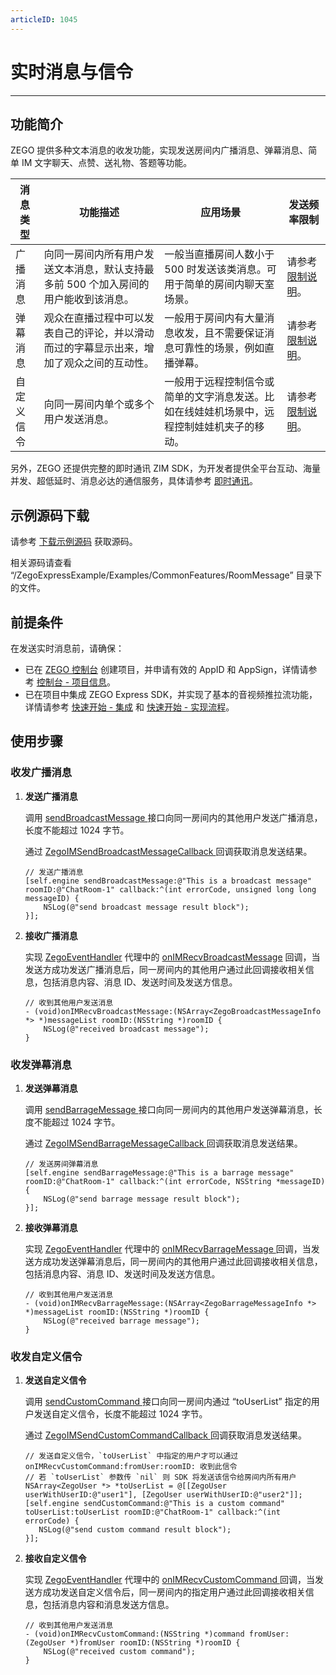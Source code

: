 ```yaml
---
articleID: 1045
---
```

# 实时消息与信令
- - -

## 功能简介


ZEGO 提供多种文本消息的收发功能，实现发送房间内广播消息、弹幕消息、简单 IM 文字聊天、点赞、送礼物、答题等功能。


| 消息类型 | 功能描述 | 应用场景 | 发送频率限制 |
|-------|--------|--------|--------|
| 广播消息 | 向同一房间内所有用户发送文本消息，默认支持最多前 500 个加入房间的用户能收到该消息。 | 一般当直播房间人数小于 500 时发送该类消息。可用于简单的房间内聊天室场景。 | 请参考 [限制说明](!ExpressVideoSDK-OverView/Restrictions)。 |
| 弹幕消息 | 观众在直播过程中可以发表自己的评论，并以滑动而过的字幕显示出来，增加了观众之间的互动性。 | 一般用于房间内有大量消息收发，且不需要保证消息可靠性的场景，例如直播弹幕。 | 请参考 [限制说明](!ExpressVideoSDK-OverView/Restrictions)。|
| 自定义信令 | 向同一房间内单个或多个用户发送消息。 | 一般用于远程控制信令或简单的文字消息发送。比如在线娃娃机场景中，远程控制娃娃机夹子的移动。 | 请参考 [限制说明](!ExpressVideoSDK-OverView/Restrictions)。 

另外，ZEGO 还提供完整的即时通讯 ZIM SDK，为开发者提供全平台互动、海量并发、超低延时、消息必达的通信服务，具体请参考 [即时通讯](!IM-Introduction/Overview)。


## 示例源码下载

请参考 [下载示例源码](!DownloadDemo/DownloadDemo) 获取源码。

相关源码请查看 “/ZegoExpressExample/Examples/CommonFeatures/RoomMessage” 目录下的文件。

## 前提条件

在发送实时消息前，请确保：

- 已在 [ZEGO 控制台](https://console.zego.im) 创建项目，并申请有效的 AppID 和 AppSign，详情请参考 [控制台 - 项目信息](https://doc-zh.zego.im/article/12107)。
- 已在项目中集成 ZEGO Express SDK，并实现了基本的音视频推拉流功能，详情请参考 [快速开始 - 集成](!Integration/SDK_Integration) 和 [快速开始 - 实现流程](!Integration/Solution_Implementation)。


## 使用步骤

### 收发广播消息

1. **发送广播消息**

    调用 [sendBroadcastMessage ](https://doc-zh.zego.im/article/api?doc=Express_Video_SDK_API~ObjectiveC_ios~class~zego-express-engine#send-broadcast-message-room-id-callback) 接口向同一房间内的其他用户发送广播消息，长度不能超过 1024 字节。

    通过 [ZegoIMSendBroadcastMessageCallback ](@ZegoIMSendBroadcastMessageCallback) 回调获取消息发送结果。

    ```objc
    // 发送广播消息
    [self.engine sendBroadcastMessage:@"This is a broadcast message" roomID:@"ChatRoom-1" callback:^(int errorCode, unsigned long long messageID) {
        NSLog(@"send broadcast message result block");
    }];
    ```

2. **接收广播消息**

    实现 [ZegoEventHandler](@-ZegoEventHandler) 代理中的 [onIMRecvBroadcastMessage](@onIMRecvBroadcastMessage) 回调，当发送方成功发送广播消息后，同一房间内的其他用户通过此回调接收相关信息，包括消息内容、消息 ID、发送时间及发送方信息。

    ```objc
    // 收到其他用户发送消息
    - (void)onIMRecvBroadcastMessage:(NSArray<ZegoBroadcastMessageInfo *> *)messageList roomID:(NSString *)roomID {
        NSLog(@"received broadcast message");
    }
    ```

### 收发弹幕消息

1. **发送弹幕消息**

    调用 [sendBarrageMessage ](https://doc-zh.zego.im/article/api?doc=Express_Video_SDK_API~ObjectiveC_ios~class~zego-express-engine#send-barrage-message-room-id-callback) 接口向同一房间内的其他用户发送弹幕消息，长度不能超过 1024 字节。

    通过 [ZegoIMSendBarrageMessageCallback ](@ZegoIMSendBarrageMessageCallback) 回调获取消息发送结果。

    ```objc
    // 发送房间弹幕消息
    [self.engine sendBarrageMessage:@"This is a barrage message" roomID:@"ChatRoom-1" callback:^(int errorCode, NSString *messageID) {
        NSLog(@"send barrage message result block");
    }];
    ```

2. **接收弹幕消息**

    实现 [ZegoEventHandler](@-ZegoEventHandler) 代理中的 [onIMRecvBarrageMessage ](@onIMRecvBarrageMessage) 回调，当发送方成功发送弹幕消息后，同一房间内的其他用户通过此回调接收相关信息，包括消息内容、消息 ID、发送时间及发送方信息。

    ```objc
    // 收到其他用户发送消息
    - (void)onIMRecvBarrageMessage:(NSArray<ZegoBarrageMessageInfo *> *)messageList roomID:(NSString *)roomID {
        NSLog(@"received barrage message");
    }
    ```

### 收发自定义信令

1. **发送自定义信令**

    调用 [sendCustomCommand ](@sendCustomCommand) 接口向同一房间内通过 “toUserList” 指定的用户发送自定义信令，长度不能超过 1024 字节。

    通过 [ZegoIMSendCustomCommandCallback ](@ZegoIMSendCustomCommandCallback) 回调获取消息发送结果。

    ```objc
    // 发送自定义信令，`toUserList` 中指定的用户才可以通过 onIMRecvCustomCommand:fromUser:roomID: 收到此信令
    // 若 `toUserList` 参数传 `nil` 则 SDK 将发送该信令给房间内所有用户
    NSArray<ZegoUser *> *toUserList = @[[ZegoUser userWithUserID:@"user1"], [ZegoUser userWithUserID:@"user2"]];
    [self.engine sendCustomCommand:@"This is a custom command" toUserList:toUserList roomID:@"ChatRoom-1" callback:^(int errorCode) {
       NSLog(@"send custom command result block");
    }];
    ```

2. **接收自定义信令**

    实现 [ZegoEventHandler](@-ZegoEventHandler) 代理中的 [onIMRecvCustomCommand ](https://doc-zh.zego.im/article/api?doc=Express_Video_SDK_API~ObjectiveC_ios~protocol~zego-event-handler#on-im-recv-custom-command-from-user-room-id) 回调，当发送方成功发送自定义信令后，同一房间内的指定用户通过此回调接收相关信息，包括消息内容和消息发送方信息。

    ```objc
    // 收到其他用户发送消息
    - (void)onIMRecvCustomCommand:(NSString *)command fromUser:(ZegoUser *)fromUser roomID:(NSString *)roomID {
        NSLog(@"received custom command");
    }
    ```

